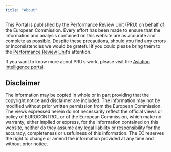 ```yaml
---
title: "About"
---
```


This Portal is published by the Performance Review Unit (PRU) on behalf of the European Commission.
Every effort has been made to ensure that the information and analysis contained on this website are
as accurate and complete as possible.
Despite these precautions, should you find any errors or inconsistencies we would be grateful
if you could please bring them to the [Performance Review Unit](mailto:PRU-Support@eurocontrol.int)’s attention. 

If you want to know more about PRU's work, please visit the [Aviation Intelligence portal](https://ansperformance.eu/).

## Disclaimer

The information may be copied in whole or in part providing that the copyright notice and disclaimer are included.
The information may not be modified without prior written permission from the European Commission.
The views expressed herein do not necessarily reflect the official views or policy of EUROCONTROL or
of the European Commission, which make no warranty, either implied or express, for the information
contained on this website, neither do they assume any legal liability or responsibility for the accuracy,
completeness or usefulness of this information.
The EC reserves the right to change or amend the information provided at any time and without prior notice.
